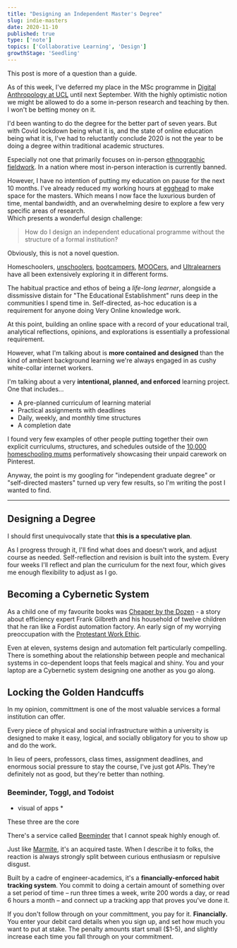 ```yaml
---
title: "Designing an Independent Master's Degree"
slug: indie-masters
date: 2020-11-10
published: true
type: ['note']
topics: ['Collaborative Learning', 'Design']
growthStage: 'Seedling'
---
```


This post is more of a question than a guide.

As of this week, I've deferred my place in the MSc programme in [Digital Anthropology at UCL](https://www.ucl.ac.uk/anthropology/study/graduate-taught/digital-anthropology-msc)  until next September. <Footnote idName={1}>With the highly optimistic notion we might be allowed to do a some in-person research and teaching by then. I won't be betting money on it.</Footnote>

I'd been wanting to do the degree for the better part of seven years. But with Covid lockdown being what it is, and the state of online education being what it is, I've had to reluctantly conclude 2020 is not the year to be doing a degree within traditional academic structures. 

Especially not one that primarily focuses on in-person [ethnographic fieldwork](https://www.anthroencyclopedia.com/entry/ethnography). In a nation where most in-person interaction is currently banned.

However, I have no intention of putting my education on pause for the next 10 months. I've already reduced my working hours at [egghead](https://egghead.io/) to make  space for the masters. Which means I now face the luxurious burden of time, mental bandwidth, and an overwhelming desire to explore a few very specific areas of research.   
Which presents a wonderful design challenge:

> How do I design an independent educational programme without the structure of a formal institution?

Obviously, this is not a novel question. 

Homeschoolers, [unschoolers](https://zenhabits.net/unschool/), [bootcampers](https://lambdaschool.com/), [MOOCers](), and [Ultralearners](https://www.scotthyoung.com/blog/ultralearning/) have all been extensively exploring it in different forms.

The habitual practice and ethos of being a _life-long learner_, alongside a dissmissive distain for "The Educational Establishment" runs deep in the communities I spend time in. Self-directed, as-hoc education is a requirement for anyone doing Very Online knowledge work.

At this point, building an online space with a record of your educational trail, analytical reflections, opinions, and explorations is essentially a professional requirement.

However, what I'm talking about is **more contained and designed** than the kind of ambient background learning we're always engaged in as cushy white-collar internet workers.  

I'm talking about a very **intentional, planned, and enforced** learning project.  One that includes...
- A pre-planned curriculum of learning material
- Practical assignments with deadlines
- Daily, weekly, and monthly time structures
- A completion date

I found very few examples of other people putting together their own explicit curriculums, structures, and schedules outside of the [10,000 homeschooling mums](https://www.pinterest.co.uk/search/pins/?q=independent%20learning%20plan) performatively showcasing their unpaid carework on Pinterest.



Anyway, the point is my googling for "independent graduate degree" or "self-directed masters" turned up very few results, so I'm writing the post I wanted to find.

---

## Designing a Degree

I should first unequivocally state that **this is a speculative plan**. 

As I progress through it, I'll find what does and doesn't work, and adjust course as needed. Self-reflection and revision is built into the system. Every four weeks I'll reflect and plan the curriculum for the next four, which gives me enough flexibility to adjust as I go.



## Becoming a Cybernetic System

As a child one of my favourite books was [Cheaper by the Dozen](https://www.librarything.com/work/33070) - a story about efficiency expert Frank Gilbreth and his household of twelve children that he ran like a Fordist automation factory. <Footnote idName={2}>An early sign of my worrying preoccupation with the [Protestant Work Ethic](https://en.wikipedia.org/wiki/Protestant_work_ethic). </Footnote>

Even at eleven, systems design and automation felt particularly compelling. There is something about the relationship between people and mechanical systems in co-dependent loops that feels magical and shiny. You and your laptop are a  Cybernetic system designing one another as you go along.

## Locking the Golden Handcuffs

In my opinion, committment is one of the most valuable services a formal institution can offer.

Every piece of physical and social infrastructure within a university is designed to make it easy, logical, and socially obligatory for you to show up and do the work.

In lieu of peers, professors, class times, assignment deadlines, and enormous social pressure to stay the course, I've just got APIs. They're definitely not as good, but they're better than nothing.



### Beeminder, Toggl, and Todoist

* visual of apps *

These three are the core 

There's a service called [Beeminder](https://www.beeminder.com/) that I cannot speak highly enough of.  

Just like [Marmite](https://en.wikipedia.org/wiki/Marmite), it's an acquired taste. When I describe it to folks, the reaction is always strongly split between curious enthusiasm or repulsive disgust. 

Built by a cadre of engineer-academics, it's a **financially-enforced habit tracking system**.  You commit to doing a certain amount of something over a set period of time – run three times a week, write 200 words a day, or read 6 hours a month – and connect up a tracking app that proves you've done it.   

If you don't follow through on your committment, you pay for it. __Financially.__ You enter your debit card details when you sign up, and set how much you want to put at stake. The penalty amounts start small ($1-5), and slightly increase each time you fall through on your commitment.